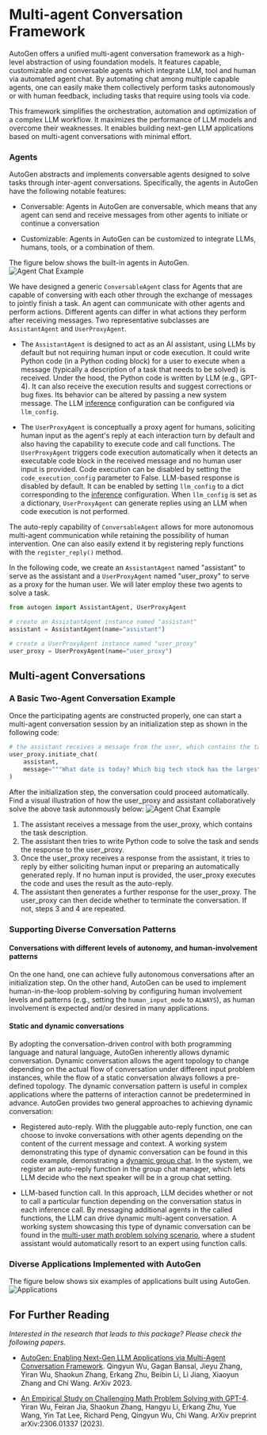 
# Multi-agent Conversation Framework

AutoGen offers a unified multi-agent conversation framework as a high-level abstraction of using foundation models. It features capable, customizable and conversable agents which integrate LLM, tool and human via automated agent chat.
By automating chat among multiple capable agents, one can easily make them collectively perform tasks autonomously or with human feedback, including tasks that require using tools via code.

This framework simplifies the orchestration, automation and optimization of a complex LLM workflow. It maximizes the performance of LLM models and overcome their weaknesses. It enables building next-gen LLM applications based on multi-agent conversations with minimal effort.

### Agents

AutoGen abstracts and implements conversable agents
designed to solve tasks through inter-agent conversations. Specifically, the agents in AutoGen have the following notable features:

- Conversable: Agents in AutoGen are conversable, which means that any agent can send
  and receive messages from other agents to initiate or continue a conversation

- Customizable: Agents in AutoGen can be customized to integrate LLMs, humans, tools, or a combination of them.

The figure below shows the built-in agents in AutoGen.
![Agent Chat Example](images/autogen_agents.png)

We have designed a generic `ConversableAgent` class for Agents that are capable of conversing with each other through the exchange of messages to jointly finish a task. An agent can communicate with other agents and perform actions. Different agents can differ in what actions they perform after receiving messages. Two representative subclasses are `AssistantAgent` and `UserProxyAgent`.

- The `AssistantAgent` is designed to act as an AI assistant, using LLMs by default but not requiring human input or code execution. It could write Python code (in a Python coding block) for a user to execute when a message (typically a description of a task that needs to be solved) is received. Under the hood, the Python code is written by LLM (e.g., GPT-4). It can also receive the execution results and suggest corrections or bug fixes. Its behavior can be altered by passing a new system message. The LLM [inference](#enhanced-inference) configuration can be configured via `llm_config`.

- The `UserProxyAgent` is conceptually a proxy agent for humans, soliciting human input as the agent's reply at each interaction turn by default and also having the capability to execute code and call functions. The `UserProxyAgent` triggers code execution automatically when it detects an executable code block in the received message and no human user input is provided. Code execution can be disabled by setting the `code_execution_config` parameter to False. LLM-based response is disabled by default. It can be enabled by setting `llm_config` to a dict corresponding to the [inference](/docs/Use-Cases/enhanced_inference) configuration. When `llm_config` is set as a dictionary, `UserProxyAgent` can generate replies using an LLM when code execution is not performed.

The auto-reply capability of `ConversableAgent` allows for more autonomous multi-agent communication while retaining the possibility of human intervention.
One can also easily extend it by registering reply functions with the `register_reply()` method.

In the following code, we create an `AssistantAgent` named "assistant" to serve as the assistant and a `UserProxyAgent` named "user_proxy" to serve as a proxy for the human user. We will later employ these two agents to solve a task.

```python
from autogen import AssistantAgent, UserProxyAgent

# create an AssistantAgent instance named "assistant"
assistant = AssistantAgent(name="assistant")

# create a UserProxyAgent instance named "user_proxy"
user_proxy = UserProxyAgent(name="user_proxy")
```

## Multi-agent Conversations

### A Basic Two-Agent Conversation Example

Once the participating agents are constructed properly, one can start a multi-agent conversation session by an initialization step as shown in the following code:

```python
# the assistant receives a message from the user, which contains the task description
user_proxy.initiate_chat(
    assistant,
    message="""What date is today? Which big tech stock has the largest year-to-date gain this year? How much is the gain?""",
)
```

After the initialization step, the conversation could proceed automatically. Find a visual illustration of how the user_proxy and assistant collaboratively solve the above task autonmously below:
![Agent Chat Example](images/agent_example.png)

1. The assistant receives a message from the user_proxy, which contains the task description.
2. The assistant then tries to write Python code to solve the task and sends the response to the user_proxy.
3. Once the user_proxy receives a response from the assistant, it tries to reply by either soliciting human input or preparing an automatically generated reply. If no human input is provided, the user_proxy executes the code and uses the result as the auto-reply.
4. The assistant then generates a further response for the user_proxy. The user_proxy can then decide whether to terminate the conversation. If not, steps 3 and 4 are repeated.

### Supporting Diverse Conversation Patterns

#### Conversations with different levels of autonomy, and human-involvement patterns

On the one hand, one can achieve fully autonomous conversations after an initialization step. On the other hand, AutoGen can be used to implement human-in-the-loop problem-solving by configuring human involvement levels and patterns (e.g., setting the `human_input_mode` to `ALWAYS`), as human involvement is expected and/or desired in many applications.

#### Static and dynamic conversations

By adopting the conversation-driven control with both programming language and natural language, AutoGen inherently allows dynamic conversation. Dynamic conversation allows the agent topology to change depending on the actual flow of conversation under different input problem instances, while the flow of a static conversation always follows a pre-defined topology. The dynamic conversation pattern is useful in complex applications where the patterns of interaction cannot be predetermined in advance. AutoGen provides two general approaches to achieving dynamic conversation:

- Registered auto-reply. With the pluggable auto-reply function, one can choose to invoke conversations with other agents depending on the content of the current message and context. A working system demonstrating this type of dynamic conversation can be found in this code example, demonstrating a [dynamic group chat](https://github.com/microsoft/autogen/blob/main/notebook/agentchat_groupchat.ipynb). In the system, we register an auto-reply function in the group chat manager, which lets LLM decide who the next speaker will be in a group chat setting.

- LLM-based function call. In this approach, LLM decides whether or not to call a particular function depending on the conversation status in each inference call.
  By messaging additional agents in the called functions, the LLM can drive dynamic multi-agent conversation. A working system showcasing this type of dynamic conversation can be found in the [multi-user math problem solving scenario](https://github.com/microsoft/autogen/blob/main/notebook/agentchat_two_users.ipynb), where a student assistant would automatically resort to an expert using function calls.

### Diverse Applications Implemented with AutoGen

The figure below shows six examples of applications built using AutoGen.
![Applications](images/app.png)

<Examples />

## For Further Reading

_Interested in the research that leads to this package? Please check the following papers._

- [AutoGen: Enabling Next-Gen LLM Applications via Multi-Agent Conversation Framework](https://arxiv.org/abs/2308.08155). Qingyun Wu, Gagan Bansal, Jieyu Zhang, Yiran Wu, Shaokun Zhang, Erkang Zhu, Beibin Li, Li Jiang, Xiaoyun Zhang and Chi Wang. ArXiv 2023.

- [An Empirical Study on Challenging Math Problem Solving with GPT-4](https://arxiv.org/abs/2306.01337). Yiran Wu, Feiran Jia, Shaokun Zhang, Hangyu Li, Erkang Zhu, Yue Wang, Yin Tat Lee, Richard Peng, Qingyun Wu, Chi Wang. ArXiv preprint arXiv:2306.01337 (2023).
